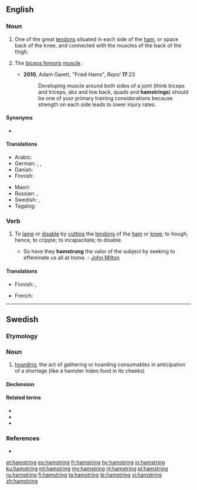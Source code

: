 ==English==

===Noun===
{{en-noun}}

# {{lb|en|anatomy}} One of the great [[tendon]]s situated in each side of the [[ham]], or space back of the knee, and connected with the muscles of the back of the thigh.
# {{lb|en|informal}} The [[biceps femoris]] [[muscle]].
#* '''2010''', Adam Garett, "Fried Hams", ''Reps!'' '''17''':23
#*: Developing muscle around both sides of a joint (think biceps and triceps, abs and low back, quads and '''hamstrings''') should be one of your primary training considerations because strength on each side leads to lower injury rates.

====Synonyms====
* {{sense|biceps femoris}} {{l|en|hams}}

====Translations====
{{trans-top|One of the great tendons situated in each side of the ham, or space back of the knee}}
* Arabic: {{t|ar|وَتَر اَلْمَأْبَض|m}}
* German: {{t|de|Hüftgelenkextensoren|m-p}}, {{t|de|ischiocrurale Muskulatur|f}}, {{t|de|rückseitige Oberschenkelmuskulatur|f}}
* Danish: {{t+|da|hase}}
* Finnish: {{t+|fi|kinnerjänne}}
{{trans-mid}}
* Maori: {{t|mi|iohere kātete}}
* Russian: {{t|ru|подколе́нное сухожи́лие|n}}, {{qualifier|colloquial}} {{t+|ru|поджи́лки|f-p}}
* Swedish: {{t|sv|knäsena|c}}, {{t|sv|hassena|c}}
* Tagalog: {{t|tl|litid sa alakalakan}}
{{trans-bottom}}

{{trans-see|biceps femoris}}

===Verb===
{{en-verb|hamstrings|hamstringing|'''[[hamstrung]]''' or '''[[hamstringed]]'''}}

# {{lb|en|transitive}} To [[lame]] or [[disable]] by [[cut]]ting the [[tendon]]s of the [[ham]] or [[knee]]; to hough; hence, to cripple; to incapacitate; to disable.
#* So have they '''hamstrung''' the valor of the subject by seeking to effeminate us all at home. - [[w:John Milton|John Milton]]

====Translations====
{{trans-top|To lame or disable by cutting the tendons of the ham or knee; to hough; hence, to cripple; to incapacitate; to disable}}
* Finnish: {{t+|fi|lamaannuttaa}}, {{t|fi|rampauttaa}}
{{trans-mid}}
* French: {{t+|fr|paralyser}}
{{trans-bottom}}

----

==Swedish==

===Etymology===
{{suffix|hamstra|ing|lang=sv}}

===Noun===
{{sv-noun|c}}

# [[hoarding]], the act of gathering or hoarding consumables in anticipation of a shortage (like a hamster hides food in its cheeks)

====Declension====
{{sv-noun-unc-irreg-c|2=hamstringen}}

====Related terms====
* {{l|sv|hamster}}
* {{l|sv|hamstrare}}
* {{l|sv|hamstringsvåg}}

===References===
* {{R:SAOL}}

[[et:hamstring]]
[[eo:hamstring]]
[[fr:hamstring]]
[[hy:hamstring]]
[[io:hamstring]]
[[ku:hamstring]]
[[ml:hamstring]]
[[my:hamstring]]
[[nl:hamstring]]
[[pl:hamstring]]
[[ru:hamstring]]
[[fi:hamstring]]
[[ta:hamstring]]
[[te:hamstring]]
[[vi:hamstring]]
[[zh:hamstring]]
